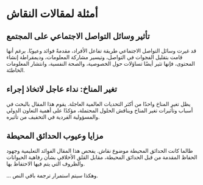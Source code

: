 # أمثلة لمقالات النقاش


<div style={{ width: "100%", padding: 20, height: "70vh" }}>
  <Chat
    welcome={"مرحبًا، أي نوع من الأمثلة ترغب في مناقشتها أو الحصول عليها؟"}
    teacherName={"أليكس"}
    systemPrompt={"من فضلك قم بمساعدة هذا المستخدم في العثور على أمثلة المقالات التي يرغب فيها!"}
  />
</div>

## تأثير وسائل التواصل الاجتماعي على المجتمع

قد غيرت وسائل التواصل الاجتماعي طريقة تفاعل الأفراد، مقدمةً فوائد وعيوبًا. برغم أنها قامت بتقليل الفجوات في التواصل، وتيسير مشاركة المعلومات، وديمقراطة إنشاء المحتوى، فإنها تثير أيضًا تساؤلات حول الخصوصية، والصحة النفسية، وانتشار المعلومات الخاطئة.

## تغير المناخ: نداء عاجل لاتخاذ إجراء

يظل تغير المناخ واحدًا من أكثر التحديات العالمية العاجلة. يقوم هذا المقال بالبحث في أسباب وتأثيرات تغير المناخ ويناقش الحلول المحتملة، مؤكدًا على أهمية التعاون الدولي والمسؤولية الفردية في التخفيف من تأثيره.

## مزايا وعيوب الحدائق المحيطة

طالما كانت الحدائق المحيطة موضوع نقاش. يفحص هذا المقال الفوائد التعليمية وجهود الحفاظ المقدمة من قبل الحدائق المحيطة، مقابل القلق الأخلاقي بشأن رفاهية الحيوانات والظروف التي يتم فيها الاحتفاظ بها.

... وهكذا سيتم استمرار ترجمة باقي النص.


